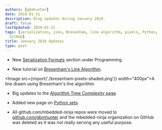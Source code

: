 ```yaml
---
authors: [gbmhunter]
date: 2019-01-31
description: Blog updates during January 2019.
draft: false
lastUpdated: 2019-01-31
tags: [serialization, json, Bresenham, line algorithm, pixels, Python, sets, mbedded-ninja,
  GitHub]
title: January 2019 Updates
type: post
---
```


* New [Serialization Formats](/programming/serialization-formats) section under Programming.

* New tutorial on [Bresenham's Line Algorithm](/programming/algorithms-and-data-structures/bresenhams-line-algorithm).

<Image src={import('./bresenham-pixels-shaded.png')} width="400px">A line drawn using Bresenham's line algorithm.</Image>

* Big updates to the [Algorithm Time Complexity page](/programming/algorithms-and-data-structures/algorithm-time-complexity/).

* Added new page on [Python sets](/programming/languages/python/python-sets/).

* All github.com/mbedded-ninja repos were moved to [github.com/gbmhunter](http://github.com/gbmhunter) and the mbedded-ninja organization on GitHub was deleted as it was not really serving any useful purpose.
